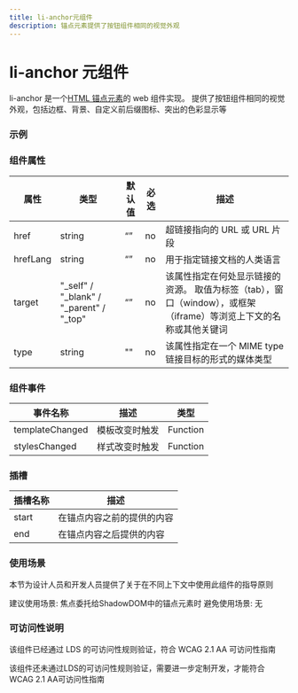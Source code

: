 ```yaml
---
title: li-anchor元组件
description: 锚点元素提供了按钮组件相同的视觉外观
---
```


# li-anchor 元组件

li-anchor 是一个[HTML 锚点元素](https://developer.mozilla.org/zh-CN/docs/Web/HTML/Element/a)的 web 组件实现。
提供了按钮组件相同的视觉外观，包括边框、背景、自定义前后缀图标、突出的色彩显示等

### 示例


### 组件属性

| 属性     | 类型                                        | 默认值 | 必选 | 描述                                                                                                               |
| -------- | ------------------------------------------- | ------ | ---- | ------------------------------------------------------------------------------------------------------------------ |
| href     | string                                      | “”     | no   | 超链接指向的 URL 或 URL 片段                                                                                       |
| hrefLang | string                                      | “”     | no   | 用于指定链接文档的人类语言                                                                                         |
| target   | "\_self" / "\_blank" / "\_parent" / "\_top" | “”     | no   | 该属性指定在何处显示链接的资源。 取值为标签（tab），窗口（window），或框架（iframe）等浏览上下文的名称或其他关键词 |
| type     | string                                      | ""     | no   | 该属性指定在一个 MIME type 链接目标的形式的媒体类型                                                                |

### 组件事件

| 事件名称        | 描述           | 类型     |
| --------------- | -------------- | -------- |
| templateChanged | 模板改变时触发 | Function |
| stylesChanged   | 样式改变时触发 | Function |

### 插槽

| 插槽名称 | 描述                       |
| -------- | -------------------------- |
| start    | 在锚点内容之前的提供的内容 |
| end      | 在锚点内容之后提供的内容   |

### 使用场景

本节为设计人员和开发人员提供了关于在不同上下文中使用此组件的指导原则


<Callout emoji="❤️">
  建议使用场景:
  焦点委托给ShadowDOM中的锚点元素时
</Callout>

<Callout type="error" emoji="️🚫">
  避免使用场景: 无
  <br />
</Callout>

### 可访问性说明

该组件已经通过 LDS 的可访问性规则验证，符合 WCAG 2.1 AA 可访问性指南

<Callout type="warning" emoji="❎">
  该组件还未通过LDS的可访问性规则验证，需要进一步定制开发，才能符合WCAG 2.1
  AA可访问性指南
</Callout>
